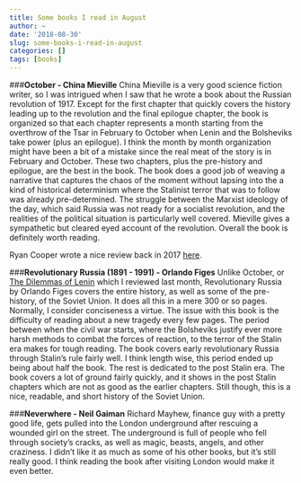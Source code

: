 ```yaml
---
title: Some books I read in August
author: ~
date: '2018-08-30'
slug: some-books-i-read-in-august
categories: []
tags: [books]
---
```


###**October - China Mieville**
China Mieville is a very good science fiction writer, so I was intrigued when I saw that he wrote a book about the Russian revolution of 1917. Except for the first chapter that quickly covers the history leading up to the revolution and the final epilogue chapter, the book is organized so that each chapter represents a month starting from the overthrow of the Tsar in February to October when Lenin and the Bolsheviks take power (plus an epilogue). I think the month by month organization might have been a bit of a mistake since the real meat of the story is in February and October. These two chapters, plus the pre-history and epilogue, are the best in the book. The book does a good job of weaving a narrative that captures the chaos of the moment without lapsing into the a kind of historical determinism where the Stalinist terror that was to follow was already pre-determined. The struggle between the Marxist ideology of the day, which said Russia was not ready for a socialist revolution, and the realities of the political situation is particularly well covered. Mieville gives a sympathetic but cleared eyed account of the revolution. Overall the book is definitely worth reading. 

Ryan Cooper wrote a nice review back in 2017 [here](http://theweek.com/articles/712961/lessons-russian-revolution-100-years-later).

###**Revolutionary Russia (1891 - 1991) - Orlando Figes**
Unlike October, or [The Dilemmas of Lenin](https://ryantravis.netlify.com/post/some-books-i-read-july/) which I reviewed last month, Revolutionary Russia by Orlando Figes covers the entire history, as well as some of the pre-history, of the Soviet Union. It does all this in a mere 300 or so pages. Normally, I consider conciseness a virtue. The issue with this book is the difficulty of reading about a new tragedy every few pages. The period between when the civil war starts, where the Bolsheviks justify ever more harsh methods to combat the forces of reaction, to the terror of the Stalin era makes for tough reading. The book covers early revolutionary Russia through Stalin's rule fairly well. I think length wise, this period ended up being about half the book. The rest is dedicated to the post Stalin era. The book covers a lot of ground fairly quickly, and it shows in the post Stalin chapters which are not as good as the earlier chapters. Still though, this is a nice, readable, and short history of the Soviet Union. 

###**Neverwhere - Neil Gaiman**
Richard Mayhew, finance guy with a pretty good life, gets pulled into the London underground after rescuing a wounded girl on the street. The underground is full of people who fell through society's cracks, as well as magic, beasts, angels, and other craziness. I didn't like it as much as some of his other books, but it's still really good. I think reading the book after visiting London would make it even better.